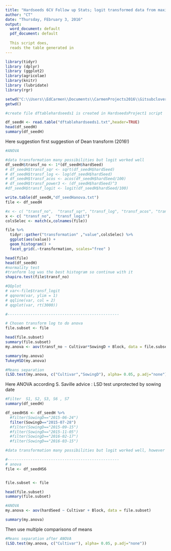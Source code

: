 ```yaml
---
title: "Hardseeds 6CV Follow up Stats; logit transformed data from maximum (total )hardseeds (round 1)  "
author: "CT"
date: "Thursday, FEbruary 3, 2016"
output:
  word_document: default
  pdf_document: default
  
  This script does,
  reads the table generated in 
---
```


```r
library(tidyr)
library (dplyr)
library (ggplot2)
library(agricolae)
library(knitr)
library (lubridate)
library(rgr)
```


```r
setwd("C:\\Users\\EdCarmen\\Documents\\CarmenProjects2016\\Gitsubclover\\Hardseeds")
getwd()

#create file dftablehardseeds1 is created in HardseedsProject1 script

df_seedH <- read.table("dftablehardseeds1.txt",header=TRUE)
head(df_seedH)
summary(df_seedH)


```



 Here suggestion first suggestion of Dean transform (2016!)

```r

#ANOVA

#data transformation many possibilities but logit worked well 
df_seedH$transf_no <- 1*(df_seedH$hardSeed)
# df_seedH$transf_sqr <- sqrt(df_seedH$hardSeed)
# df_seedH$transf_log <- log(df_seedH$hardSeed)
# df_seedH$transf_acos <- acos(df_seedH$hardSeed/100)
# df_seedH$transf_power3 <- (df_seedH$hardSeed)^3
#df_seedH$transf_logit <- logit(df_seedH$hardSeed/100)

write.table(df_seedH,"df_seedHanova.txt")
file <- df_seedH

#x <- c( "transf_no",  "transf_sqr", "transf_log", "transf_acos", "transf_power3")
x <- c( "transf_no",  "transf_logit")
colsSelec <- match(x,colnames(file))

file %>%
  tidyr::gather("transformation" ,"value",colsSelec) %>%
  ggplot(aes(value)) + 
  geom_histogram() +
  facet_grid(.~transformation, scales="free" )

head(file)
head(df_seedH)
#normality test
#tranform log was the best histogram so continue with it 
shapiro.test(file$transf_no)

#QQplot
# var<-file$transf_logit
# qqnorm(var, ylim = 1)
# qqline(var, col = 2)
# qqplot(var, rt(3000))

#-------------------------------------------------

# Chosen transform log to do anova 
file.subset <- file 

head(file.subset)
summary(file.subset)
my.anova <- aov(transf_no ~ Cultivar*SowingD + Block, data = file.subset)

summary(my.anova)
TukeyHSD(my.anova)

#Means separation 
(LSD.test(my.anova, c("Cultivar","SowingD"), alpha= 0.05, p.adj="none")) 


```

Here ANOVA according S. Saville advice : LSD test unprotected by sowing date 

```r
#Filter  S1, S2, S3, S6 , S7 
summary(df_seedH)

df_seedHS6 <- df_seedH %>%
  #filter(SowingD=="2015-06-24")
  filter(SowingD=="2015-07-28")
  #filter(SowingD=="2015-09-15")
  #filter(SowingD=="2015-11-05")
  #filter(SowingD=="2016-02-17")
  #filter(SowingD=="2016-03-15")

#data transformation many possibilities but logit worked well, however little difference between real and transformed numbers 

#-------------------------------------------------
# anova 
file <- df_seedHS6


file.subset <- file 

head(file.subset)
summary(file.subset)


```

```r
#ANOVA
my.anova <- aov(hardSeed ~ Cultivar + Block, data = file.subset)

summary(my.anova)
```

Then use multiple comparisons of means
```r
#Means separation after ANOVA
(LSD.test(my.anova, c("Cultivar"), alpha= 0.05, p.adj="none")) 
```


